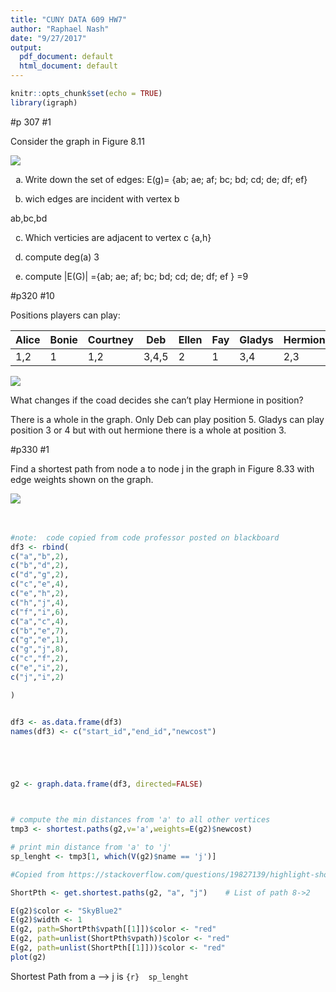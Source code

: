 ```yaml
---
title: "CUNY DATA 609 HW7"
author: "Raphael Nash"
date: "9/27/2017"
output:
  pdf_document: default
  html_document: default
---
```


```r
knitr::opts_chunk$set(echo = TRUE)
library(igraph)
```


#p 307 #1 

Consider the graph in Figure 8.11

![](1.png)

a) Write down the set of edges:
E(g)= {ab; ae; af; bc; bd; cd; de; df; ef}


b) wich edges are incident with vertex b

ab,bc,bd

c) Which verticies are adjacent to vertex c
{a,h}

d) compute deg(a)
3

e) compute |E(G)| ={ab; ae; af; bc; bd; cd; de; df; ef }  =9



#p320 #10

Positions players can play:

Alice|Bonie|Courtney|Deb|Ellen|Fay|Gladys|Hermione
-----|-----|--------|------|-----|---|------|---------
1,2  | 1   | 1,2    |3,4,5 | 2   | 1 |3,4   |2,3


![](8-7.png)

What changes if the coad decides she can't play Hermione in position?

There is a whole in the graph. Only Deb can play position 5.  Gladys can play position 3 or 4 but with out hermione there is a whole at position 3.   

#p330 #1

Find a shortest path from node a to node j in the graph in Figure 8.33 with edge weights shown on the graph.

![](3.png)
<br>
<br>
<br>




```r

#note:  code copied from code professor posted on blackboard
df3 <- rbind(
c("a","b",2),
c("b","d",2),
c("d","g",2),
c("c","e",4),
c("e","h",2),
c("h","j",4),
c("f","i",6),
c("a","c",4),
c("b","e",7),
c("g","e",1),
c("g","j",8),
c("c","f",2),
c("e","i",2),
c("j","i",2)

)


df3 <- as.data.frame(df3)
names(df3) <- c("start_id","end_id","newcost")





g2 <- graph.data.frame(df3, directed=FALSE)



# compute the min distances from 'a' to all other vertices
tmp3 <- shortest.paths(g2,v='a',weights=E(g2)$newcost)

# print min distance from 'a' to 'j'
sp_lenght <- tmp3[1, which(V(g2)$name == 'j')]


```

```r
#Copied from https://stackoverflow.com/questions/19827139/highlight-shortest-path-on-plot-of-graph

ShortPth <- get.shortest.paths(g2, "a", "j")    # List of path 8->2

E(g2)$color <- "SkyBlue2"
E(g2)$width <- 1
E(g2, path=ShortPth$vpath[[1]])$color <- "red"
E(g2, path=unlist(ShortPth$vpath))$color <- "red"
E(g2, path=unlist(ShortPth[[1]]))$color <- "red"
plot(g2)


```

Shortest Path from a --> j is `{r}  sp_lenght `

